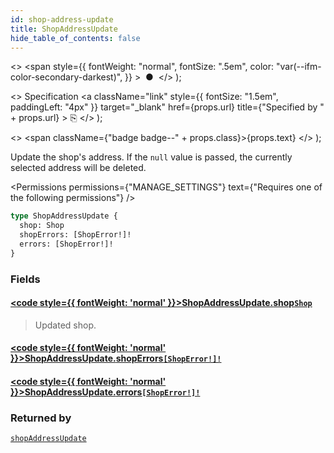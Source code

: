 ```yaml
---
id: shop-address-update
title: ShopAddressUpdate
hide_table_of_contents: false
---
```


  <>
    <span
      style={{
        fontWeight: "normal",
        fontSize: ".5em",
        color: "var(--ifm-color-secondary-darkest)",
      }}
    >
      &nbsp;●&nbsp;
    </span>
  </>
);

  <>
    Specification
    <a
      className="link"
      style={{ fontSize: "1.5em", paddingLeft: "4px" }}
      target="\_blank"
      href={props.url}
      title={"Specified by " + props.url}
    >
      ⎘
    </a>
  </>
);

  <>
    <span className={"badge badge--" + props.class}>{props.text}</span>
  </>
);

Update the shop's address. If the `null` value is passed, the currently selected address will be deleted.

<Permissions
  permissions={"MANAGE_SETTINGS"}
  text={"Requires one of the following permissions"}
/>

```graphql
type ShopAddressUpdate {
  shop: Shop
  shopErrors: [ShopError!]!
  errors: [ShopError!]!
}
```

### Fields

#### [<code style={{ fontWeight: 'normal' }}>ShopAddressUpdate.<b>shop</b></code>](#)<Bullet />[`Shop`](../../../api-reference/miscellaneous/objects/shop) <Badge class="secondary" text="object"/>

> Updated shop.

#### [<code style={{ fontWeight: 'normal' }}>ShopAddressUpdate.<b>shopErrors</b></code>](#)<Bullet />[`[ShopError!]!`](../../../api-reference/miscellaneous/objects/shop-error) <Badge class="secondary" text="non-null"/> <Badge class="secondary" text="object"/>

>

#### [<code style={{ fontWeight: 'normal' }}>ShopAddressUpdate.<b>errors</b></code>](#)<Bullet />[`[ShopError!]!`](../../../api-reference/miscellaneous/objects/shop-error) <Badge class="secondary" text="non-null"/> <Badge class="secondary" text="object"/>

>

### Returned by

[`shopAddressUpdate`](../../../api-reference/miscellaneous/mutations/shop-address-update) <Badge class="secondary" text="mutation"/>

